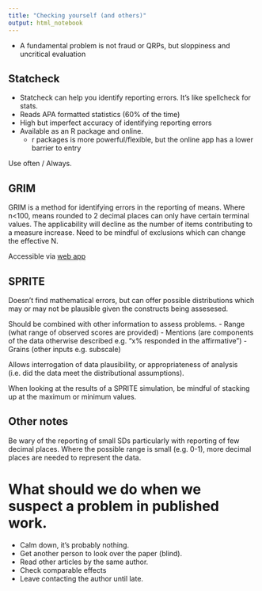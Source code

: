```yaml
---
title: "Checking yourself (and others)"
output: html_notebook
---
```


- A fundamental problem is not fraud or QRPs, but sloppiness and uncritical evaluation

## Statcheck
- Statcheck can help you identify reporting errors. It's like spellcheck for stats.
- Reads APA formatted statistics (60% of the time)
- High but imperfect accuracy of identifying reporting errors
- Available as an R package and online. 
  - r packages is more powerful/flexible, but the online app has a lower barrier to entry
  
Use often / Always.

## GRIM
GRIM is a method for identifying errors in the reporting of means. Where n<100, means rounded to 2 decimal places can only have certain terminal values. The applicability will decline as the number of items contributing to a measure increase. 
Need to be mindful of exclusions which can change the effective N. 

Accessible via [web app](nickbrown.fr/GRIM)

## SPRITE

Doesn't find mathematical errors, but can offer possible distributions which may or may not be plausible given the constructs being assesesed.

Should be combined with other information to assess problems.
 - Range (what range of observed scores are provided)
 - Mentions (are components of the data otherwise described e.g. "x% responded in the affirmative")
 - Grains (other inputs e.g. subscale)
 
Allows interrogation of data plausibility, or appropriateness of analysis (i.e. did the data meet the distributional assumptions).

When looking at the results of a SPRITE simulation, be mindful of stacking up at the maximum or minimum values.


## Other notes

Be wary of the reporting of small SDs particularly with reporting of few decimal places. Where the possible range is small (e.g. 0-1), more decimal places are needed to represent the data.

# What should we do when we suspect a problem in published work.

- Calm down, it's probably nothing.
- Get another person to look over the paper (blind).
- Read other articles by the same author.
- Check comparable effects
- Leave contacting the author until late.